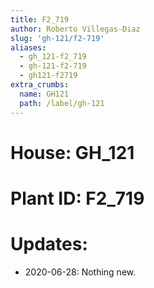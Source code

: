 ```yaml
---
title: F2_719
author: Roberto Villegas-Diaz
slug: 'gh-121/f2-719'
aliases:
  - gh_121-f2_719
  - gh-121-f2-719
  - gh121-f2719
extra_crumbs:
  name: GH121
  path: /label/gh-121
---
```


# **House**: GH_121
# **Plant ID**: F2_719
# **Updates**: 
 - 2020-06-28: Nothing new.
